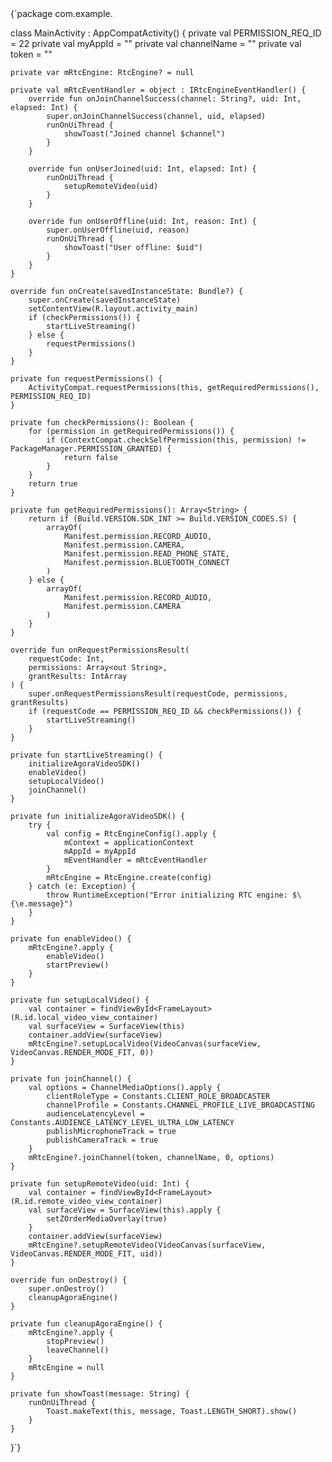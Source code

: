 
<CodeBlock language="kotlin" showLineNumbers>
{`package com.example.<projectname>


class MainActivity : AppCompatActivity() {
    private val PERMISSION_REQ_ID = 22
    private val myAppId = "<Your app ID>"
    private val channelName = "<Your channel name>"
    private val token = "<Your token>"

    private var mRtcEngine: RtcEngine? = null

    private val mRtcEventHandler = object : IRtcEngineEventHandler() {
        override fun onJoinChannelSuccess(channel: String?, uid: Int, elapsed: Int) {
            super.onJoinChannelSuccess(channel, uid, elapsed)
            runOnUiThread {
                showToast("Joined channel $channel")
            }
        }

        override fun onUserJoined(uid: Int, elapsed: Int) {
            runOnUiThread {
                setupRemoteVideo(uid)
            }
        }

        override fun onUserOffline(uid: Int, reason: Int) {
            super.onUserOffline(uid, reason)
            runOnUiThread {
                showToast("User offline: $uid")
            }
        }
    }

    override fun onCreate(savedInstanceState: Bundle?) {
        super.onCreate(savedInstanceState)
        setContentView(R.layout.activity_main)
        if (checkPermissions()) {
            startLiveStreaming()
        } else {
            requestPermissions()
        }
    }

    private fun requestPermissions() {
        ActivityCompat.requestPermissions(this, getRequiredPermissions(), PERMISSION_REQ_ID)
    }

    private fun checkPermissions(): Boolean {
        for (permission in getRequiredPermissions()) {
            if (ContextCompat.checkSelfPermission(this, permission) != PackageManager.PERMISSION_GRANTED) {
                return false
            }
        }
        return true
    }

    private fun getRequiredPermissions(): Array<String> {
        return if (Build.VERSION.SDK_INT >= Build.VERSION_CODES.S) {
            arrayOf(
                Manifest.permission.RECORD_AUDIO,
                Manifest.permission.CAMERA,
                Manifest.permission.READ_PHONE_STATE,
                Manifest.permission.BLUETOOTH_CONNECT
            )
        } else {
            arrayOf(
                Manifest.permission.RECORD_AUDIO,
                Manifest.permission.CAMERA
            )
        }
    }

    override fun onRequestPermissionsResult(
        requestCode: Int,
        permissions: Array<out String>,
        grantResults: IntArray
    ) {
        super.onRequestPermissionsResult(requestCode, permissions, grantResults)
        if (requestCode == PERMISSION_REQ_ID && checkPermissions()) {
            startLiveStreaming()
        }
    }

    private fun startLiveStreaming() {
        initializeAgoraVideoSDK()
        enableVideo()
        setupLocalVideo()
        joinChannel()
    }

    private fun initializeAgoraVideoSDK() {
        try {
            val config = RtcEngineConfig().apply {
                mContext = applicationContext
                mAppId = myAppId
                mEventHandler = mRtcEventHandler
            }
            mRtcEngine = RtcEngine.create(config)
        } catch (e: Exception) {
            throw RuntimeException("Error initializing RTC engine: $\{\e.message}")
        }
    }

    private fun enableVideo() {
        mRtcEngine?.apply {
            enableVideo()
            startPreview()
        }
    }

    private fun setupLocalVideo() {
        val container = findViewById<FrameLayout>(R.id.local_video_view_container)
        val surfaceView = SurfaceView(this)
        container.addView(surfaceView)
        mRtcEngine?.setupLocalVideo(VideoCanvas(surfaceView, VideoCanvas.RENDER_MODE_FIT, 0))
    }

    private fun joinChannel() {
        val options = ChannelMediaOptions().apply {
            clientRoleType = Constants.CLIENT_ROLE_BROADCASTER
            channelProfile = Constants.CHANNEL_PROFILE_LIVE_BROADCASTING
            audienceLatencyLevel = Constants.AUDIENCE_LATENCY_LEVEL_ULTRA_LOW_LATENCY
            publishMicrophoneTrack = true
            publishCameraTrack = true
        }
        mRtcEngine?.joinChannel(token, channelName, 0, options)
    }

    private fun setupRemoteVideo(uid: Int) {
        val container = findViewById<FrameLayout>(R.id.remote_video_view_container)
        val surfaceView = SurfaceView(this).apply {
            setZOrderMediaOverlay(true)
        }
        container.addView(surfaceView)
        mRtcEngine?.setupRemoteVideo(VideoCanvas(surfaceView, VideoCanvas.RENDER_MODE_FIT, uid))
    }

    override fun onDestroy() {
        super.onDestroy()
        cleanupAgoraEngine()
    }

    private fun cleanupAgoraEngine() {
        mRtcEngine?.apply {
            stopPreview()
            leaveChannel()
        }
        mRtcEngine = null
    }

    private fun showToast(message: String) {
        runOnUiThread {
            Toast.makeText(this, message, Toast.LENGTH_SHORT).show()
        }
    }
}`}
</CodeBlock>

